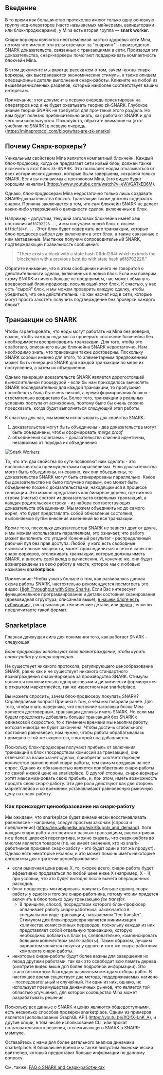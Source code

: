 
## Введение

В то время как большинство протоколов имеют только одну основную группу нод-операторов (часто называемых майнерами, валидаторами или блок-продюсерами), у Mina есть вторая группа — **snark worker**.

Снарк-воркеры являются неотъемлемой частью здоровья сети Mina, потому что именно эти узлы отвечают за "снаркинг" - производство SNARK-доказательств, связанных с транзакциями в сети. Производя эти доказательства, снарк-воркеры помогают поддерживать компактность блокчейн Mina.

В этом документе мы вкратце расскажем о том, зачем нужны снарк-воркеры, как выстраиваются экономические стимулы, а также опишем операционные детали выполнения снарк-работы. Кликните на любой из вышеперечисленных разделов, который наиболее соответствует вашим интересам.

Примечание: этот документ в первую очередь ориентирован на операторов нод и не будет охватывать теорию zk-SNARK. Глубокое знание теории SNARK не требуется для прочтения этого раздела. Но вам будет полезно приблизительно знать, как работают SNARK и для чего они используются. Пожалуйста, обратите внимание на [этот учебник по SNARK] в первую очередь.(https://minaprotocol.com/blog/what-are-zk-snarks)

## Почему Снарк-воркеры?

Уникальным свойством Mina является компактный блокчейн. Каждый блок-продюсер, когда он предлагает сети новый блок, должен также включить в этот блок zk-SNARK. Это позволяет нодам отказываться от всех исторических данных, которые были завершены, сохраняя только SNARK. Если вы незнакомы с протоколом Mina, [это видео будет хорошим началом].(https://www.youtube.com/watch?v=eWVGATxEB6M).

Однако, блок-продюсерам Mina недостаточно только лишь создавать SNARK-доказательства блоков. Транзакции также должны cодержать снарки. Причина заключается в том, что сам блокчейн SNARK не делает каких-либо утверждений о валидности сделок, включенных в блок.

Например - допустим, текущий заголовок блокчейна имеет хэш состояния `a6f8792226...`, и мы получаем новый блок с хэшем `0ffdcf284f...` . Этот блок будет содержать все транзакции, которые блок-продюсер выбрал для включения в этот блок, а также связанные с ним метаданные. Мы также получим сопроводительный SNARK, подтверждающий правильность сообщения:

> "There exists a block with a state hash 0ffdcf284f which extends the blockchain
> with a previous best tip with state hash a6f8792226."

Обратите внимание, что в этом сообщении ничего не говорится о действительности сделок, включенных в новый блок. Если мы поверим этому SNARK и ничего больше не предпримем, нас может обмануть вредоносный блок-продюсер, посылающий этот блок. К счастью, у нас есть "сырой" блок, и мы можем проверить каждую сделку, чтобы убедиться, что она действительна. Но как насчет нод в сети, которые могут просто захотеть получить подтверждение без проверки каждого блока?

## Транзакции со SNARK

Чтобы гарантировать, что ноды могут работать на Mina без доверия, важно, чтобы каждая нода могла проверить состояние блокчейна без необходимости воспроизводить транзакции. Для того, чтобы это сработало, описанного выше блокчейна SNARK недостаточно. Нам необходимо знать, что транзакции также достоверны. Поскольку SNARK хороши именно для этого, то элементарным предложением может быть генерация SNARK для каждой транзакции по мере их поступления, а затем их объединение.

Однако генерация доказательств SNARK является дорогостоящей вычислительной процедурой - если бы нам приходилось вычислять SNARK последовательно для каждой транзакции, то пропускная способность была бы очень низкой, а время формирования блоков - стремительно возрастало бы. Более того, транзакции в реальных условиях поступают асинхронно, поэтому было бы очень сложно предсказать, когда будет выполняться следующий этап работы.

К счастью для нас, мы можем использовать два свойства SNARK:

1. доказательства могут быть объединены - два доказательства могут быть объединены, чтобы сформировать _merge proof_
2. объединения сочетаемы - доказательства слияния идентичны, независимо от порядка их объединения

<picture>
  <source media="(min-width:48rem)" srcset="/static/img/docsImages/Documents_FAQFork_Tablet 1.jpg"/>
  <source media="(min-width:90rem)" srcset="/static/img/docsImages/Documents_SNARKS_p3-01 1.jpg" />
  <img src="/static/img/docsImages/Documents_FAQFork_Mobile 1.jpg" alt="Snark Workers"></img>
</picture>

То, что эти два свойства по сути позволяют нам сделать -  это воспользоваться преимуществами параллелизма. Если доказательства могут быть объединены, и неважно, как они объединены, то доказательства SNARK могут быть сгенерированы параллельно. Какое бы доказательство не было получено первым, оно может быть объединено позже с доказательствами, находящимися в процессе генерации. Это можно представить как бинарное дерево, где нижняя строка (листья) состоит из доказательств отдельных транзакций, а каждая родительская строка - из набора соответствующих доказательств объединения. Мы можем объединить их до самого корня, что будет представлять собой обновление состояния, выполняемое путём внесения изменений во все транзакции.

Кроме того, поскольку доказательства SNARK не зависят друг от друга, и мы можем использовать параллелизм, это означает, что работу может выполнить кто угодно! Конечный результат - распределенный рабочий пул без прав доступа. Любой, у кого есть свободные вычислительные мощности, может присоединиться к сети в качестве снарк-воркеров, отслеживать транзакции, которые должны иметь SNARK, и вносить свой вклад в вычисления. И, конечно же, они будут вознаграждены за свою работу в месте, которое мы с любовью называем **snarketplace**.

Примечание: Чтобы узнать больше о том, как развивалась данная схема работы SNARK, настоятельно рекомендуется посмотреть это видео: [High Throughput with Slow Snarks](https://www.youtube.com/watch?v=NZmq1V-Te0E). Если Вас интересует функциональное программирование и детали состояния сканирования (древовидная структура, описанная выше), [в нашем блоге есть публикация](/blog/scanning-for-scans) , раскрывающая технические детали, или [видео](https://www.youtube.com/watch?v=ztH_Z5TCe9I) , если вы предпочитаете такой формат.

## Snarketplace

Главная движущая сила для понимания того, как работает SNARK - следующая: 

_Блок-продюсеры используют свое вознаграждение, чтобы купить снарк-работу у снарк-воркеров._

Не существует никакого протокола, регулирующего ценообразование SNARK, равно как и не существует никакого стандартного вознаграждения снарк-воркеров за производство SNARK. Стимулы являются исключительно одноранговыми и динамически формируются в открытом маркетплейсе, так же известном как snarketplace.

Вы можете спросить, зачем блок-продюсеру покупать SNARK? Справедливый вопрос! Причина в том, о чем мы говорили ранее. Для того, чтобы знать наверняка, что состояние заголовка блока Mina является достоверным, транзакции должны иметь SNARK. Но если мы будем продолжать добавлять больше транзакций без SNARK с одинаковой скоростью, то с течением времени мы накопим работу, которая никогда не будет закончена. Чтобы достичь стабильного состояния равновесия, нам нужно, чтобы работа обрабатывалась примерно с той же скоростью, с которой она добавляется.

Поскольку блок-продюсеры получают прибыль от включения транзакций в блок (посредством комиссий за транзакции), они отвечают за взаимозачет сделок, приобретая соответствующее количество выполненной снарк-работы, тем самым создавая на нее спрос. Однако их обязанностью является приобретение снарк-работы по самой низкой цене на snarletplace. С другой стороны, снарк-воркеры хотят максимизировать свою прибыль, и, при этом, иметь возможность продать свою снарк-работу. Эти две роли действуют как две стороны маркетплейса и со временем устанавливают равновесную рыночную цену на снарк-работу.

### Как происходит ценообразование на снарк-работу

Мы ожидаем, что snarkeplace будет динамически восстанавливать равновесие - например, следуя простым законам [спроса и предложения] (https://en.wikipedia.org/wiki/Supply_and_demand). Хотя каждая снарк-работа относится к разным транзакциям, рассматривая их в более широкой перспективе, можно сказать, что снарк-работа во многом является товаром (т.е. не имеет значения, кто из snark-работников произвел снарк-работу - это будет один и тот же продукт). Однако есть некоторые нюансы, и это может помочь иметь некоторые алгоритмы для стратегии ценообразования:

- если рыночная цена равна Х, то, скорее всего, снарк-работа будет эффективно продаваться по любой цене ниже Х (например, Х - 1), при условии, что это будет выгодно после вычета операционных расходов.
- блок-продюсеры мотивированы покупать больше единиц снарк-работы у одного и того же снарк-работника, потому что им придется включить в блок только одну транзакцию _fee transfer_.
  - В принципе, способ, посредством которого блок-продюсер оплачивает работу снарк-работника, заключается в специальном виде транзакции, называемом "fee transfer". Стимулом для блок-продюсера является минимизация количества комиссионных переводов, поскольку каждая из них представляет собой отдельную транзакцию, которую необходимо добавить в блок (и, следовательно, компенсировать большим количеством snark-работы). Таким образом, лучшим вариантом является покупка у одного и того же снарк-работника комплекта снарк-работы.
- некоторые снарк-работы будут более важны для завершения их перед другими работами, так как это освободит всю память дерева (смотрите видео выше для более подробной информации). Это стало возможным благодаря различным методам отбора работ. В настоящее время существует два метода, поддерживаемых нативно - последовательный и случайный. Ни один из них, однако, не использует преимущества динамичных рынков, что является той областью улучшения, для которой сообщество Mina может разрабатывать решения.

Поскольку все данные о SNARK и ценах являются общедоступными, есть несколько способов проверки snarketplace. Одним из примеров является [использование GraphQL API].(https://youtu.be/XQlfX-LnK_A), и другие опции, в том числе использование CLI, или прокат пользовательского решения, отслеживающего SNARK в SNARK-мэмпуле.

Оставайтесь с нами для более детального анализа динамики snarketplace. В ближайшее время мы также выпустим экономический вайтпепер, который предоставит больше информации по данному вопросу.

См. также: [FAQ о SNARK and снарк-работниках](/docs/faq#snarks-and-snark-workers)
